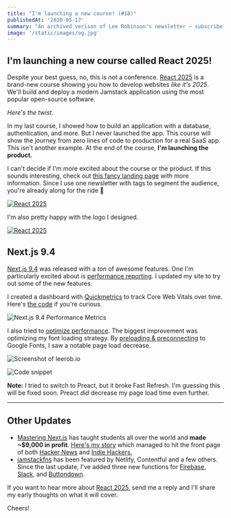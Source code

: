 ```yaml
---
title: "I'm launching a new course! (#18)"
publishedAt: '2020-05-17'
summary: "An archived verison of Lee Robinson's newsletter – subscribe to get early access."
image: '/static/images/og.jpg'
---
```


## I'm launching a new course called React 2025!

Despite your best guess, no, this is not a conference. [React 2025](https://react2025.com/) is a brand-new course showing you how to develop websites _like it's 2025_. We'll build and deploy a modern Jamstack application using the most popular open-source software.

_Here's the twist._

In my last course, I showed how to build an application with a database, authentication, and more. But I never launched the app.
This course will show the journey from zero lines of code to production for a real SaaS app. This isn't another example. At the end of the course, **I'm launching the product.**

I can't decide if I'm more excited about the course or the product. If this sounds interesting, check out [this fancy landing page](https://react2025.com/) with more information. Since I use one newsletter with tags to segment the audience, you're already along for the ride 🚀

[![React 2025](https://buttondown.s3.us-west-2.amazonaws.com/images/2d42e85c-54d5-41d3-a696-dd44af0e718f.png)](https://react2025.com/)

I'm also pretty happy with the logo I designed.

[![React 2025](https://buttondown.s3.us-west-2.amazonaws.com/images/ba3fd3f2-7f43-4a3c-bf76-45bbb55e9138.png)](https://react2025.com/)

## Next.js 9.4

[Next.js 9.4](https://nextjs.org/blog/next-9-4) was released with a _ton_ of awesome features. One I'm particularly excited about is [performance reporting](https://nextjs.org/docs/advanced-features/measuring-performance).
I updated my site to try out some of the new features.

I created a dashboard with [Quickmetrics](https://quickmetrics.io/) to track Core Web Vitals over time.
Here's [the code](https://twitter.com/leeerob/status/1259953687784554502/photo/2) if you're curious.

![Next.js 9.4 Performance Metrics](https://buttondown.s3.us-west-2.amazonaws.com/images/1ee11ab7-8449-4879-aa4e-50f09c35bed5.jpeg)

I also tried to [optimize performance](https://twitter.com/leeerob/status/1262067117379158020). The biggest improvement was optimizing my font loading strategy. By [preloading & preconnecting](https://github.com/leerob/leerob.io/blob/master/pages/_document.js#L26-L46) to Google Fonts, I saw a notable page load decrease.

![Screenshot of leerob.io](https://buttondown.s3.us-west-2.amazonaws.com/images/2edc880d-69ac-45b5-9f3a-70eda920a091.jpeg)

![Code snippet](https://buttondown.s3.us-west-2.amazonaws.com/images/94cd4a1b-8f81-486e-a428-c8f6dd7dd7a5.png)

**Note:** I tried to switch to Preact, but it broke Fast Refresh. I'm guessing this will be fixed soon. Preact _did_ decrease my page load time even further.

---

## Other Updates

- [Mastering Next.js](https://masteringnextjs.com/) has taught students all over the world and **made ~$9,000 in profit**. [Here's my story](/blog/teach-online) which managed to hit the front page of both [Hacker News](https://news.ycombinator.com/item?id=23127424) and [Indie Hackers.](https://www.indiehackers.com/post/ive-made-7-000-teaching-online-here-s-what-worked-5c270552d1)
- [jamstackfns](https://jamstackfns.com) has been featured by Netlify, Contentful and a few others. Since the last update, I've added three new functions for [Firebase](https://jamstackfns.com/f/firebase), [Slack](https://jamstackfns.com/f/slack), and [Buttondown](https://jamstackfns.com/f/buttondown).

If you want to hear more about [React 2025](https://react2025.com/), send me a reply and I'll share my early thoughts on what it will cover.

Cheers!
